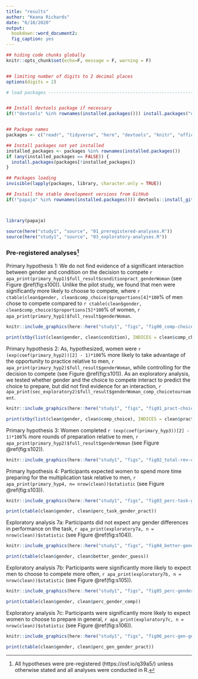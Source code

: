 ```yaml
---
title: "results"
author: "Keana Richards"
date: "6/10/2020"
output:
  bookdown::word_document2:
  fig_caption: yes 
---
```


```r

## hiding code chunks globally 
knitr::opts_chunk$set(echo=F, message = F, warning = F)


## limiting number of digits to 2 decimal places
options(digits = 2)

# load packages -----------------------------------------------------------


## Install devtools package if necessary
if(!"devtools" %in% rownames(installed.packages())) install.packages("devtools")


## Package names
packages <- c("readr", "tidyverse", "here", "devtools", "knitr", "officer", "summarytools")

## Install packages not yet installed
installed_packages <- packages %in% rownames(installed.packages())
if (any(installed_packages == FALSE)) {
  install.packages(packages[!installed_packages])
}

## Packages loading
invisible(lapply(packages, library, character.only = TRUE))

## Install the stable development versions from GitHub
if(!"papaja" %in% rownames(installed.packages())) devtools::install_github("crsh/papaja")



library(papaja)

source(here("study1", "source", "01_preregistered-analyses.R"))
source(here("study1", "source", "03_exploratory-analyses.R"))

```

### Pre-registered analyses^[All hypotheses were pre-registered (https://osf.io/q39a5/) unless otherwise stated and all analyses were conducted in R.]

Primary hypothesis 1: We do not find evidence of a significant interaction between gender and condition on the decision to compete `r apa_print(primary_hyp1)$full_result$conditionpract_genderWoman` (see Figure \@ref(fig:s100)). Unlike the pilot study, we found that men were significantly more likely to choose to compete, where `r ctable(clean$gender, clean$comp_choice)$proportions[4]*100`% of men chose to compete compared to `r ctable(clean$gender, clean$comp_choice)$proportions[5]*100`% of women, `r apa_print(primary_hyp1)$full_result$genderWoman`. 


```r
knitr::include_graphics(here::here("study1", "figs", "fig00_comp-choice-by-gender-and-cond-bar.png"))

```

```r
print(stby(list(clean$gender, clean$condition), INDICES = clean$comp_choice, FUN = ctable))
```


Primary hypothesis 2: As, hypothesized, women were `r (exp(coef(primary_hyp2))[2] - 1)*100`% more likely to take advantage of the opportunity to practice relative to men, `r apa_print(primary_hyp2)$full_result$genderWoman`, while controlling for the decision to compete (see Figure \@ref(fig:s101)). As an exploratory analysis, we tested whether gender and the choice to compete interact to predict the choice to prepare, but did not find evidence for an interaction, `r apa_print(sec_exploratory2)$full_result$genderWoman_comp_choicetournament`. 

```r
knitr::include_graphics(here::here("study1", "figs", "fig01_pract-choice-by-gender-and-comp-choice-bar.png"))

```


```r
print(stby(list(clean$gender, clean$comp_choice), INDICES = clean$pract_choice, FUN = ctable))

```



Primary hypothesis 3: Women  completed `r (exp(coef(primary_hyp3))[2] - 1)*100`% more rounds of preparation relative to men, `r apa_print(primary_hyp2)$full_result$genderWoman` (see Figure \@ref(fig:s102)). 


```r
knitr::include_graphics(here::here("study1", "figs", "fig02_total-rev-count-by-gender-comp-choice.png"))


```


Primary hypothesis 4: Participants expected women to spend more time preparing for the multiplication task relative to men, `r apa_print(primary_hyp4, n= nrow(clean))$statistic` (see Figure \@ref(fig:s103)). 


```r

knitr::include_graphics(here::here("study1", "figs", "fig03_perc-task-gender-pract.png"))

```

```r
print(ctable(clean$gender, clean$perc_task_gender_pract))
```

Exploratory analysis 7a: Participants did not expect any gender differences in performance on the task, `r apa_print(exploratory7a, n = nrow(clean))$statistic` (see Figure \@ref(fig:s104)). 

```r
knitr::include_graphics(here::here("study1", "figs", "fig04_better-gender-guess.png"))

```

```r
print(ctable(clean$gender, clean$better_gender_guess))
```


Exploratory analysis 7b: Participants were significantly more likely to expect men to choose to compete more often, `r apa_print(exploratory7b, n = nrow(clean))$statistic` (see Figure \@ref(fig:s105)). 

```r
knitr::include_graphics(here::here("study1", "figs", "fig05_perc-gender-comp.png"))

```

```r
print(ctable(clean$gender, clean$perc_gender_comp))
```


Exploratory analysis 7c: Participants were significantly more likely to expect women to choose to prepare in general, `r apa_print(exploratory7c, n = nrow(clean))$statistic` (see Figure \@ref(fig:s106)).

```r
knitr::include_graphics(here::here("study1", "figs", "fig06_perc-gen-gender-pract.png"))

```

```r
print(ctable(clean$gender, clean$perc_gen_gender_pract))
```

